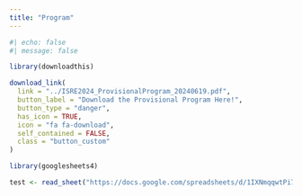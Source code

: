 ```yaml
---
title: "Program"
---
```


```r
#| echo: false
#| message: false

library(downloadthis)

download_link(
  link = "../ISRE2024_ProvisionalProgram_20240619.pdf",
  button_label = "Download the Provisional Program Here!",
  button_type = "danger",
  has_icon = TRUE,
  icon = "fa fa-download",
  self_contained = FALSE,
  class = "button_custom"
)

library(googlesheets4)

test <- read_sheet("https://docs.google.com/spreadsheets/d/1IXNmqqwtPi70zxuf4q6QTpIsFi4anOuSm4RZySt_m7A")

```
